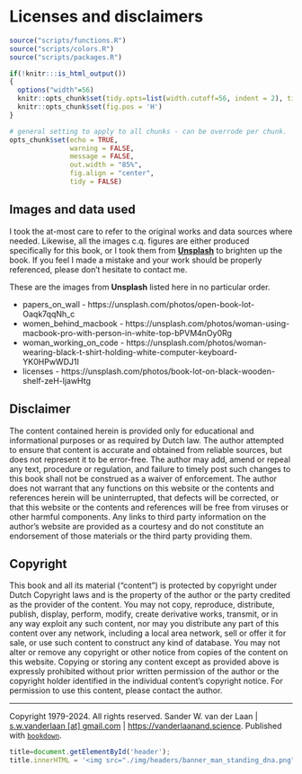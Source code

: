 # Licenses and disclaimers {#license}
<!-- ![](img/_headers/licenses.png){width=100%} -->
```r
source("scripts/functions.R")
source("scripts/colors.R")
source("scripts/packages.R")
```

```r
if(!knitr:::is_html_output())
{
  options("width"=56)
  knitr::opts_chunk$set(tidy.opts=list(width.cutoff=56, indent = 2), tidy = TRUE)
  knitr::opts_chunk$set(fig.pos = 'H')
}
```

```r
# general setting to apply to all chunks - can be overrode per chunk.
opts_chunk$set(echo = TRUE, 
               warning = FALSE, 
               message = FALSE, 
               out.width = "85%", 
               fig.align = "center", 
               tidy = FALSE)
```
## Images and data used

I took the at-most care to refer to the original works and data sources where needed. Likewise, all the images c.q. figures are either produced specifically for this book, or I took them from [**Unsplash**](https://unsplash.com/s/photos/legal) to brighten up the book. If you feel I made a mistake and your work should be properly referenced, please don't hesitate to contact me. 

These are the images from **Unsplash** listed here in no particular order.

- papers_on_wall - https://unsplash.com/photos/open-book-lot-Oaqk7qqNh_c
- women_behind_macbook - https://unsplash.com/photos/woman-using-macbook-pro-with-person-in-white-top-bPVM4nOy0Rg
- woman_working_on_code - https://unsplash.com/photos/woman-wearing-black-t-shirt-holding-white-computer-keyboard-YK0HPwWDJ1I
- licenses - https://unsplash.com/photos/book-lot-on-black-wooden-shelf-zeH-ljawHtg

## Disclaimer

The content contained herein is provided only for educational and informational purposes or as required by Dutch law. The author attempted to ensure that content is accurate and obtained from reliable sources, but does not represent it to be error-free. The author may add, amend or repeal any text, procedure or regulation, and failure to timely post such changes to this book shall not be construed as a waiver of enforcement. The author does not warrant that any functions on this website or the contents and references herein will be uninterrupted, that defects will be corrected, or that this website or the contents and references will be free from viruses or other harmful components. Any links to third party information on the author’s website are provided as a courtesy and do not constitute an endorsement of those materials or the third party providing them.

## Copyright
This book and all its material ("content") is protected by copyright under Dutch Copyright laws and is the property of the author or the party credited as the provider of the content. You may not copy, reproduce, distribute, publish, display, perform, modify, create derivative works, transmit, or in any way exploit any such content, nor may you distribute any part of this content over any network, including a local area network, sell or offer it for sale, or use such content to construct any kind of database. You may not alter or remove any copyright or other notice from copies of the content on this website. Copying or storing any content except as provided above is expressly prohibited without prior written permission of the author or the copyright holder identified in the individual content's copyright notice. For permission to use this content, please contact the author.


---

Copyright 1979-2024. All rights reserved. Sander W. van der Laan | [s.w.vanderlaan [at] gmail.com](mailto:s.w.vanderlaan@gmail.com) | [https://vanderlaanand.science](https://vanderlaanand.science){target="_blank"}. Published with [`bookdown`](https://bookdown.org/yihui/bookdown/){target="_blank"}.

```js
title=document.getElementById('header');
title.innerHTML = '<img src="./img/headers/banner_man_standing_dna.png" alt="Licenses">' + title.innerHTML
```
